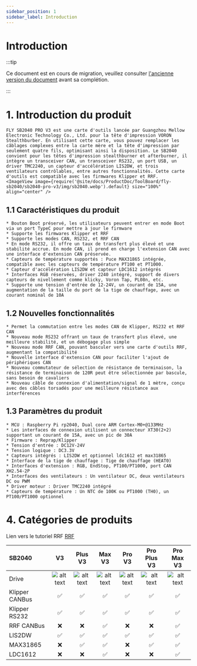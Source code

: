 ```yaml
---
sidebar_position: 1
sidebar_label: Introduction
---
```




# Introduction

:::tip

Ce document est en cours de migration, veuillez consulter [l'ancienne version du document](https://mellow.klipper.cn/#/) avant sa complétion.

:::
# 1. Introduction du produit

    FLY SB2040 PRO V3 est une carte d'outils lancée par Guangzhou Mellow Electronic Technology Co., Ltd. pour la tête d'impression VORON Stealthburber. En utilisant cette carte, vous pouvez remplacer les câblages complexes entre la carte mère et la tête d'impression par seulement quatre fils, optimisant ainsi la disposition. Le SB2040 convient pour les têtes d'impression stealthburner et afterburner, il intègre un transceiver CAN, un transceiver RS232, un port USB, un driver TMC2240, un capteur d'accélération LIS2DW, et trois ventilateurs contrôlables, entre autres fonctionnalités. Cette carte d'outils est compatible avec les firmwares Klipper et RRF.
    <ImageView image={require('@site/docs/ProductDoc/ToolBoard/fly-sb2040/sb2040-pro-v3/img/sb2040.webp').default} size="100%" align="center" />


## 1.1 Caractéristiques du produit

    * Bouton Boot préservé, les utilisateurs peuvent entrer en mode Boot via un port TypeC pour mettre à jour le firmware
    * Supporte les firmwares Klipper et RRF
    * Supporte les modes CAN, RS232, et RRF CAN
    * En mode RS232, il offre un taux de transfert plus élevé et une stabilité accrue. En mode CAN, il prend en charge l'extension CAN avec une interface d'extension CAN préservée.
    * Capteurs de température supportés : Puce MAX31865 intégrée, compatible avec les capteurs de température PT100 et PT1000.
    * Capteur d'accélération LIS2DW et capteur LDC1612 intégrés
    * Interfaces RGB réservées, driver 2240 intégré, support de divers capteurs de nivellement comme klicky, Voron Tap, PL08n, etc.
    * Supporte une tension d'entrée de 12-24V, un courant de 15A, une augmentation de la taille du port de la tige de chauffage, avec un courant nominal de 10A

## 1.2 Nouvelles fonctionnalités

    * Permet la commutation entre les modes CAN de Klipper, RS232 et RRF CAN
    * Nouveau mode RS232 offrant un taux de transfert plus élevé, une meilleure stabilité, et un débogage plus simple
    * Nouveau mode RRF CAN, pouvant basculer vers une carte d'outils RRF, augmentant la compatibilité
    * Nouvelle interface d'extension CAN pour faciliter l'ajout de périphériques CAN
    * Nouveau commutateur de sélection de résistance de terminaison, la résistance de terminaison de 120R peut être sélectionnée par bascule, sans besoin de cavaliers
    * Nouveau câble de connexion d'alimentation/signal de 1 mètre, conçu avec des câbles torsadés pour une meilleure résistance aux interférences

## 1.3 Paramètres du produit


    * MCU : Raspberry Pi rp2040, Dual core ARM Cortex-M0+@133MHz
    * Les interfaces de connexion utilisent un connecteur XT30(2+2) supportant un courant de 15A, avec un pic de 30A
    * Firmware : Reprap/Klipper
    * Tension d'entrée : DC12V-24V
    * Tension logique : DC3.3V
    * Capteurs intégrés : LIS2DW et optionnel ldc1612 et max31865
    * Interface de la tige de chauffage : Tige de chauffage (HEAT0)
    * Interfaces d'extension : RGB, EndStop, PT100/PT1000, port CAN XH2.54-2P
    * Interfaces des ventilateurs : Un ventilateur DC, deux ventilateurs DC ou PWM
    * Driver moteur : Driver TMC2240 intégré
    * Capteurs de température : Un NTC de 100K ou PT1000 (TH0), un PT100/PT1000 optionnel

# 4. Catégories de produits

Lien vers le tutoriel RRF [RRF](https://teamgloomy.github.io/fly_sb2040_pro_max_v3_general.html)

| SB2040         |          V3          |       Plus V3        |        Max V3        |        Pro V3        |     Pro Plus V3      |      Pro Max V3      |
| :------------- | :------------------: | :------------------: | :------------------: | :------------------: | :------------------: | :------------------: |
| Drive          | ![alt text][TMC2209] | ![alt text][TMC2209] | ![alt text][TMC2209] | ![alt text][TMC2240] | ![alt text][TMC2240] | ![alt text][TMC2240] |
| Klipper CANBus |  :white_check_mark:  |  :white_check_mark:  |  :white_check_mark:  |  :white_check_mark:  |  :white_check_mark:  |  :white_check_mark:  |
| Klipper RS232  |  :white_check_mark:  |  :white_check_mark:  |  :white_check_mark:  |  :white_check_mark:  |  :white_check_mark:  |  :white_check_mark:  |
| RRF CANBus     |         :x:          |         :x:          |  :white_check_mark:  |         :x:          |         :x:          |  :white_check_mark:  |
| LIS2DW         |  :white_check_mark:  |  :white_check_mark:  |  :white_check_mark:  |  :white_check_mark:  |  :white_check_mark:  |  :white_check_mark:  |
| MAX31865       |         :x:          |  :white_check_mark:  |  :white_check_mark:  |         :x:          |  :white_check_mark:  |  :white_check_mark:  |
| LDC1612        |         :x:          |         :x:          |  :white_check_mark:  |         :x:          |         :x:          |  :white_check_mark: |


[TMC2209]: https://img.shields.io/badge/-TMC2209-green "TMC2209"
[TMC2240]: https://img.shields.io/badge/-TMC2240-blue "TMC2240"